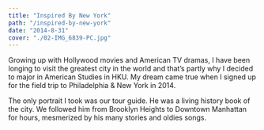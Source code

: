 ```yaml
---
title: "Inspired By New York"
path: "/inspired-by-new-york"
date: "2014-8-31"
cover: "./02-IMG_6839-PC.jpg"
---
```




Growing up with Hollywood movies and American TV dramas, I have been longing to visit the greatest city in the world and that’s partly why I decided to major in American Studies in HKU. My dream came true when I signed up for the field trip to Philadelphia & New York in 2014.

The only portrait I took was our tour guide. He was a living history book of the city. We followed him from Brooklyn Heights to Downtown Manhattan for hours, mesmerized by his many stories and oldies songs.

<ZoomImage src={IMG_6766} />
<ZoomImage src={IMG_6839} />
<ZoomImage src={IMG_6865} />
<ZoomImage src={IMG_7022} />
<ZoomImage src={IMG_7058} />

<GridBlock>
    <ZoomImage src={IMG_7032} />
    <ZoomImage src={IMG_7190} />
</GridBlock>

<ZoomImage src={IMG_7288} />
<ZoomImage src={IMG_7323} />

<GridBlock>
    <ZoomImage src={IMG_7359} />
    <ZoomImage src={IMG_7495} />
</GridBlock>

